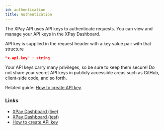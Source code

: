 ```yaml
---
id: authentication
title: Authentication
---
```


The XPay API uses API keys to authenticate requests.
You can view and manage your API keys in the XPay Dashboard.

API key is supplied in the request header with a key value pair with that structure

```json
"x-api-key" : string
```

Your API keys carry many privileges, so be sure to keep them secure!
Do not share your secret API keys in publicly accessible areas such as GitHub, client-side code, and so forth.

Related guide: [How to create API key](api_key.mdx).
### Links

- [XPay Dashboard (live)](https://community.xpay.app/admin/)
- [XPay Dashboard (test)](https://staging.xpay.app/admin/)
- [How to create API key](api_key.mdx)
